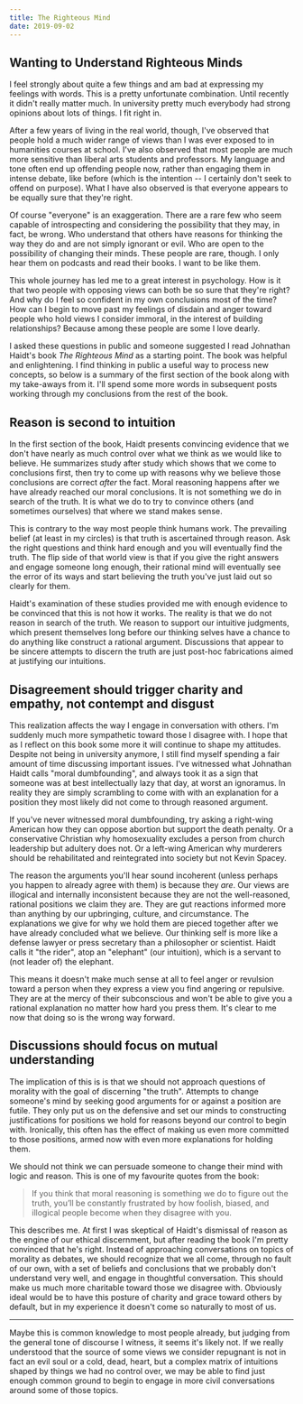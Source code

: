 ```yaml
---
title: The Righteous Mind
date: 2019-09-02
---
```


## Wanting to Understand Righteous Minds

I feel strongly about quite a few things and am bad at expressing my feelings with words. This is a pretty unfortunate combination. Until recently it didn't really matter much. In university pretty much everybody had strong opinions about lots of things. I fit right in. 

After a few years of living in the real world, though, I've observed that people hold a much wider range of views than I was ever exposed to in humanities courses at school. I've also observed that most people are much more sensitive than liberal arts students and professors. My language and tone often end up offending people now, rather than engaging them in intense debate, like before (which is the intention -- I certainly don't seek to offend on purpose). What I have also observed is that everyone appears to be equally sure that they're right.

Of course "everyone" is an exaggeration. There are a rare few who seem capable of introspecting and considering the possibility that they may, in fact, be wrong. Who understand that others have reasons for thinking the way they do and are not simply ignorant or evil. Who are open to the possibility of changing their minds. These people are rare, though. I only hear them on podcasts and read their books. I want to be like them.

This whole journey has led me to a great interest in psychology. How is it that two people with opposing views can both be so sure that they're right? And why do I feel so confident in my own conclusions most of the time? How can I begin to move past my feelings of disdain and anger toward people who hold views I consider immoral, in the interest of building relationships? Because among these people are some I love dearly.

I asked these questions in public and someone suggested I read Johnathan Haidt's book _The Righteous Mind_ as a starting point. The book was helpful and enlightening. I find thinking in public a useful way to process new concepts, so below is a summary of the first section of the book along with my take-aways from it. I'll spend some more words in subsequent posts working through my conclusions from the rest of the book.

## Reason is second to intuition

In the first section of the book, Haidt presents convincing evidence that we don't have nearly as much control over what we think as we would like to believe. He summarizes study after study which shows that we come to conclusions first, then try to come up with reasons why we believe those conclusions are correct _after_ the fact. Moral reasoning happens after we have already reached our moral conclusions. It is not something we do in search of the truth. It is what we do to try to convince others (and sometimes ourselves) that where we stand makes sense.

This is contrary to the way most people think humans work. The prevailing belief (at least in my circles) is that truth is ascertained through reason. Ask the right questions and think hard enough and you will eventually find the truth. The flip side of that world view is that if you give the right answers and engage someone long enough, their rational mind will eventually see the error of its ways and start believing the truth you've just laid out so clearly for them. 

Haidt's examination of these studies provided me with enough evidence to be convinced that this is not how it works. The reality is that we do not reason in search of the truth. We reason to support our intuitive judgments, which present themselves long before our thinking selves have a chance to do anything like construct a rational argument. Discussions that appear to be sincere attempts to discern the truth are just post-hoc fabrications aimed at justifying our intuitions.

## Disagreement should trigger charity and empathy, not contempt and disgust

This realization affects the way I engage in conversation with others. I'm suddenly much more sympathetic toward those I disagree with. I hope that as I reflect on this book some more it will continue to shape my attitudes. Despite not being in university anymore, I still find myself spending a fair amount of time discussing important issues. I've witnessed what Johnathan Haidt calls "moral dumbfounding", and always took it as a sign that someone was at best intellectually lazy that day, at worst an ignoramus. In reality they are simply scrambling to come with with an explanation for a position they most likely did not come to through reasoned argument.

If you've never witnessed moral dumbfounding, try asking a right-wing American how they can oppose abortion but support the death penalty. Or a conservative Christian why homosexuality excludes a person from church leadership but adultery does not. Or a left-wing American why murderers should be rehabilitated and reintegrated into society but not Kevin Spacey. 

The reason the arguments you'll hear sound incoherent (unless perhaps you happen to already agree with them) is because they _are_. Our views are illogical and internally inconsistent because they are not the well-reasoned, rational positions we claim they are. They are gut reactions informed more than anything by our upbringing, culture, and circumstance. The explanations we give for why we hold them are pieced together after we have already concluded what we believe. Our thinking self is more like a defense lawyer or press secretary than a philosopher or scientist. Haidt calls it "the rider", atop an "elephant" (our intuition), which is a servant to (not leader of) the elephant.

This means it doesn't make much sense at all to feel anger or revulsion toward a person when they express a view you find angering or repulsive. They are at the mercy of their subconscious and won't be able to give you a rational explanation no matter how hard you press them. It's clear to me now that doing so is the wrong way forward.

## Discussions should focus on mutual understanding

The implication of this is is that we should not approach questions of morality with the goal of discerning "the truth". Attempts to change someone's mind by seeking good arguments for or against a position are futile. They only put us on the defensive and set our minds to constructing justifications for positions we hold for reasons beyond our control to begin with. Ironically, this often has the effect of making us even more committed to those positions, armed now with even more explanations for holding them.

We should not think we can persuade someone to change their mind with logic and reason. This is one of my favourite quotes from the book:

> If you think that moral reasoning is something we do to figure out the truth, you’ll be constantly frustrated by how foolish, biased, and illogical people become when they disagree with you.

This describes me. At first I was skeptical of Haidt's dismissal of reason as the engine of our ethical discernment, but after reading the book I'm pretty convinced that he's right. Instead of approaching conversations on topics of morality as debates, we should recognize that we all come, through no fault of our own, with a set of beliefs and conclusions that we probably don't understand very well, and engage in thoughtful conversation. This should make us much more charitable toward those we disagree with. Obviously ideal would be to have this posture of charity and grace toward others by default, but in my experience it doesn't come so naturally to most of us.

---

Maybe this is common knowledge to most people already, but judging from the general tone of discourse I witness, it seems it's likely not. If we really understood that the source of some views we consider repugnant is not in fact an evil soul or a cold, dead, heart, but a complex matrix of intuitions shaped by things we had no control over, we may be able to find just enough common ground to begin to engage in more civil conversations around some of those topics.
